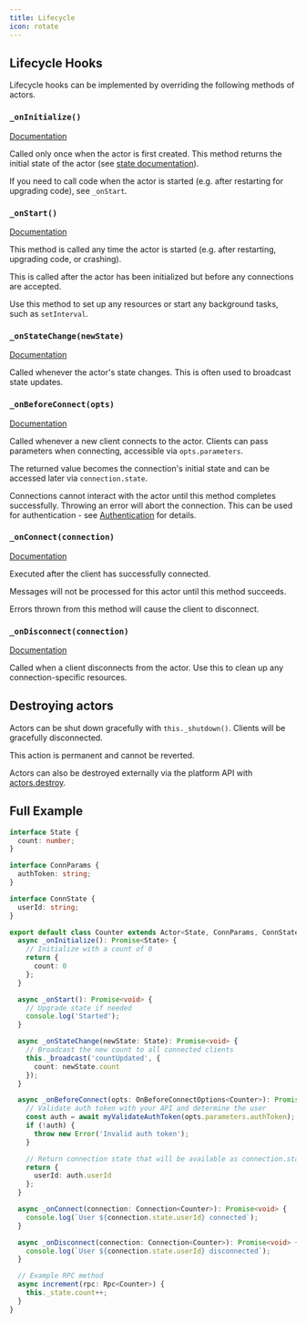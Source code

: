 ```yaml
---
title: Lifecycle
icon: rotate
---
```


## Lifecycle Hooks

Lifecycle hooks can be implemented by overriding the following methods of actors.

### `_onInitialize()`

[Documentation](https://jsr.io/@rivet-gg/actor/doc/~/Actor.prototype._onInitialize)

Called only once when the actor is first created. This method returns the initial state of the actor (see [state documentation](/docs/state)).

If you need to call code when the actor is started (e.g. after restarting for upgrading code), see `_onStart`.

### `_onStart()`

[Documentation](https://jsr.io/@rivet-gg/actor/doc/~/Actor.prototype._onStart)

This method is called any time the actor is started (e.g. after restarting, upgrading code, or crashing).

This is called after the actor has been initialized but before any connections are accepted.

Use this method to set up any resources or start any background tasks, such as `setInterval`.

### `_onStateChange(newState)`

[Documentation](https://jsr.io/@rivet-gg/actor/doc/~/Actor.prototype._onStateChange)

Called whenever the actor's state changes. This is often used to broadcast state updates.

### `_onBeforeConnect(opts)`

[Documentation](https://jsr.io/@rivet-gg/actor/doc/~/Actor.prototype._onBeforeConnect)

Called whenever a new client connects to the actor. Clients can pass parameters when connecting, accessible via `opts.parameters`.

The returned value becomes the connection's initial state and can be accessed later via `connection.state`.

Connections cannot interact with the actor until this method completes successfully. Throwing an error will abort the connection. This can be used for authentication - see [Authentication](/docs/authentication) for details.

### `_onConnect(connection)`

[Documentation](https://jsr.io/@rivet-gg/actor/doc/~/Actor.prototype._onConnect)

Executed after the client has successfully connected.

Messages will not be processed for this actor until this method succeeds.

Errors thrown from this method will cause the client to disconnect.

### `_onDisconnect(connection)`

[Documentation](https://jsr.io/@rivet-gg/actor/doc/~/Actor.prototype._onDisconnect)

Called when a client disconnects from the actor. Use this to clean up any connection-specific resources.

## Destroying actors

Actors can be shut down gracefully with `this._shutdown()`. Clients will be gracefully disconnected.

This action is permanent and cannot be reverted.

Actors can also be destroyed externally via the platform API with [actors.destroy](/docs/api/actor/destroy).

## Full Example

```typescript
interface State {
  count: number;
}

interface ConnParams {
  authToken: string;
}

interface ConnState {
  userId: string;
}

export default class Counter extends Actor<State, ConnParams, ConnState> {
  async _onInitialize(): Promise<State> {
    // Initialize with a count of 0
    return {
      count: 0
    };
  }

  async _onStart(): Promise<void> {
    // Upgrade state if needed
    console.log('Started');
  }

  async _onStateChange(newState: State): Promise<void> {
    // Broadcast the new count to all connected clients
    this._broadcast('countUpdated', {
      count: newState.count
    });
  }

  async _onBeforeConnect(opts: OnBeforeConnectOptions<Counter>): Promise<ConnState> {
    // Validate auth token with your API and determine the user
    const auth = await myValidateAuthToken(opts.parameters.authToken);
    if (!auth) {
      throw new Error('Invalid auth token');
    }

    // Return connection state that will be available as connection.state
    return {
      userId: auth.userId
    };
  }

  async _onConnect(connection: Connection<Counter>): Promise<void> {
    console.log(`User ${connection.state.userId} connected`);
  }

  async _onDisconnect(connection: Connection<Counter>): Promise<void> {
    console.log(`User ${connection.state.userId} disconnected`);
  }

  // Example RPC method
  async increment(rpc: Rpc<Counter>) {
    this._state.count++;
  }
}
```
